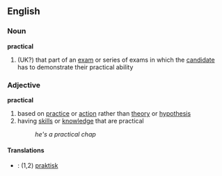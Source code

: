==English==
===Noun===
'''practical'''
# (UK?) that part of an [[exam]] or series of exams in which the [[candidate]] has to demonstrate their practical ability

===Adjective===
'''practical'''
#based on [[practice]] or [[action]] rather than [[theory]] or [[hypothesis]]
#having [[skill]]s or [[knowledge]] that are practical
#: ''he's a practical chap''
====Translations====
*{{sv}}: (1,2) [[praktisk]]